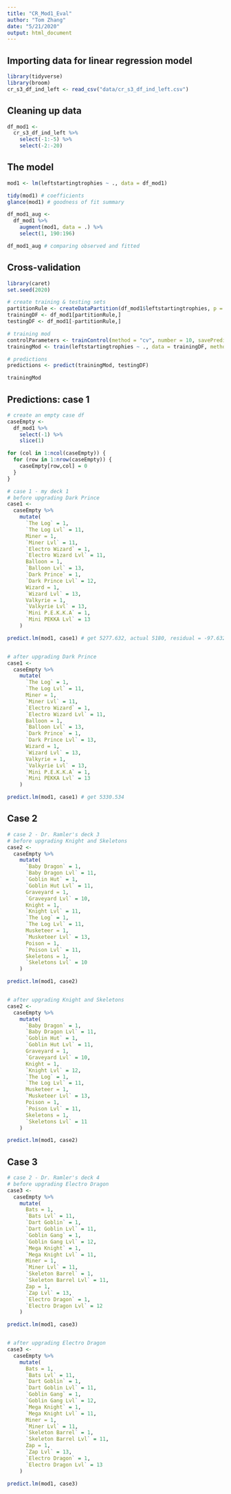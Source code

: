 ```yaml
---
title: "CR_Mod1_Eval"
author: "Tom Zhang"
date: "5/21/2020"
output: html_document
---
```


## Importing data for linear regression model
```r
library(tidyverse)
library(broom)
cr_s3_df_ind_left <- read_csv("data/cr_s3_df_ind_left.csv")
```


## Cleaning up data
```r
df_mod1 <-
  cr_s3_df_ind_left %>%
    select(-1:-5) %>%
    select(-2:-20)
```


## The model
```r
mod1 <- lm(leftstartingtrophies ~ ., data = df_mod1)

tidy(mod1) # coefficients
glance(mod1) # goodness of fit summary

df_mod1_aug <-
  df_mod1 %>%
    augment(mod1, data = .) %>%
    select(1, 190:196)

df_mod1_aug # comparing observed and fitted
```


## Cross-validation
```r
library(caret)
set.seed(2020)

# create training & testing sets
partitionRule <- createDataPartition(df_mod1$leftstartingtrophies, p = 0.7, list = FALSE)
trainingDF <- df_mod1[partitionRule,]
testingDF <- df_mod1[-partitionRule,]

# training mod
controlParameters <- trainControl(method = "cv", number = 10, savePredictions = TRUE)
trainingMod <- train(leftstartingtrophies ~ ., data = trainingDF, method = "lm", trControl = controlParameters)

# predictions
predictions <- predict(trainingMod, testingDF)

trainingMod
```


## Predictions: case 1
```r
# create an empty case df
caseEmpty <-
  df_mod1 %>%
    select(-1) %>%
    slice(1)

for (col in 1:ncol(caseEmpty)) {
  for (row in 1:nrow(caseEmpty)) {
    caseEmpty[row,col] = 0
  }
}

# case 1 - my deck 1
# before upgrading Dark Prince
case1 <-
  caseEmpty %>%
    mutate(
      `The Log` = 1,
      `The Log Lvl` = 11,
      Miner = 1,
      `Miner Lvl` = 11,
      `Electro Wizard` = 1,
      `Electro Wizard Lvl` = 11,
      Balloon = 1,
      `Balloon Lvl` = 13,
      `Dark Prince` = 1,
      `Dark Prince Lvl` = 12,
      Wizard = 1,
      `Wizard Lvl` = 13,
      Valkyrie = 1,
      `Valkyrie Lvl` = 13,
      `Mini P.E.K.K.A` = 1,
      `Mini PEKKA Lvl` = 13
    )

predict.lm(mod1, case1) # get 5277.632, actual 5180, residual = -97.632


# after upgrading Dark Prince
case1 <-
  caseEmpty %>%
    mutate(
      `The Log` = 1,
      `The Log Lvl` = 11,
      Miner = 1,
      `Miner Lvl` = 11,
      `Electro Wizard` = 1,
      `Electro Wizard Lvl` = 11,
      Balloon = 1,
      `Balloon Lvl` = 13,
      `Dark Prince` = 1,
      `Dark Prince Lvl` = 13,
      Wizard = 1,
      `Wizard Lvl` = 13,
      Valkyrie = 1,
      `Valkyrie Lvl` = 13,
      `Mini P.E.K.K.A` = 1,
      `Mini PEKKA Lvl` = 13
    )

predict.lm(mod1, case1) # get 5330.534
```


## Case 2
```r
# case 2 - Dr. Ramler's deck 3
# before upgrading Knight and Skeletons
case2 <-
  caseEmpty %>%
    mutate(
      `Baby Dragon` = 1,
      `Baby Dragon Lvl` = 11,
      `Goblin Hut` = 1,
      `Goblin Hut Lvl` = 11,
      Graveyard = 1,
      `Graveyard Lvl` = 10,
      Knight = 1,
      `Knight Lvl` = 11,
      `The Log` = 1,
      `The Log Lvl` = 11,
      Musketeer = 1,
      `Musketeer Lvl` = 13,
      Poison = 1,
      `Poison Lvl` = 11,
      Skeletons = 1,
      `Skeletons Lvl` = 10
    )

predict.lm(mod1, case2)


# after upgrading Knight and Skeletons
case2 <-
  caseEmpty %>%
    mutate(
      `Baby Dragon` = 1,
      `Baby Dragon Lvl` = 11,
      `Goblin Hut` = 1,
      `Goblin Hut Lvl` = 11,
      Graveyard = 1,
      `Graveyard Lvl` = 10,
      Knight = 1,
      `Knight Lvl` = 12,
      `The Log` = 1,
      `The Log Lvl` = 11,
      Musketeer = 1,
      `Musketeer Lvl` = 13,
      Poison = 1,
      `Poison Lvl` = 11,
      Skeletons = 1,
      `Skeletons Lvl` = 11
    )

predict.lm(mod1, case2)
```


## Case 3
```r
# case 2 - Dr. Ramler's deck 4
# before upgrading Electro Dragon
case3 <-
  caseEmpty %>%
    mutate(
      Bats = 1,
      `Bats Lvl` = 11,
      `Dart Goblin` = 1,
      `Dart Goblin Lvl` = 11,
      `Goblin Gang` = 1,
      `Goblin Gang Lvl` = 12,
      `Mega Knight` = 1,
      `Mega Knight Lvl` = 11,
      Miner = 1,
      `Miner Lvl` = 11,
      `Skeleton Barrel` = 1,
      `Skeleton Barrel Lvl` = 11,
      Zap = 1,
      `Zap Lvl` = 13,
      `Electro Dragon` = 1,
      `Electro Dragon Lvl` = 12
    )

predict.lm(mod1, case3)


# after upgrading Electro Dragon
case3 <-
  caseEmpty %>%
    mutate(
      Bats = 1,
      `Bats Lvl` = 11,
      `Dart Goblin` = 1,
      `Dart Goblin Lvl` = 11,
      `Goblin Gang` = 1,
      `Goblin Gang Lvl` = 12,
      `Mega Knight` = 1,
      `Mega Knight Lvl` = 11,
      Miner = 1,
      `Miner Lvl` = 11,
      `Skeleton Barrel` = 1,
      `Skeleton Barrel Lvl` = 11,
      Zap = 1,
      `Zap Lvl` = 13,
      `Electro Dragon` = 1,
      `Electro Dragon Lvl` = 13
    )

predict.lm(mod1, case3)
```
















